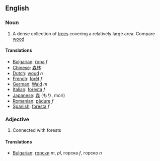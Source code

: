 ==English==

===Noun===

#A dense collection of [[tree]]s covering a relatively large area.  Compare [[wood]]

====Translations====
*[[Bulgarian]]: [[гора]] ''f''
*[[Chinese]]: [[森]][[林]]
*[[Dutch]]: [[woud]] ''n''
*[[French]]: [[forêt]] ''f''
*[[German]]: [[Wald]] ''m''
*[[Italian]]: [[foresta]] ''f''
*[[Japanese]]: [[森]] (もり, mori)
*[[Romanian]]: [[pădure]] ''f''
*[[Spanish]]: [[foresta]] ''f''
===Adjective===

#Connected with forests

====Translations====

*[[Bulgarian]]: [[горски]] ''m'', ''pl'', горска ''f'', горско ''n''
